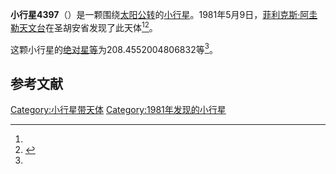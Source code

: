 {{Infobox planet
| bgcolour = #FFFFC0
| name = 4397 Jalopez
| symbol = 
| image = 
| caption = 
| discovery = yes
| discovery_ref = 
| discoverer = [[菲利克斯·阿圭勒天文台|菲利克斯·阿圭勒天文台]]
| discovery_site = [[圣胡安省|圣胡安省]] 
| discovered = 1981年5月9日
| designations = yes
| mp_name = 
| named_after = 
| alt_names = 1981 JS1/ 1977 CX / 1981 KD / 1988 KM
| mp_category = [[主带小行星|主带小行星]]
| orbit_ref = <ref name="a">[http://ssd.jpl.nasa.gov/sbdb.cgi?sstr=4397 4397 Jalopez] {{Wayback|url=http://ssd.jpl.nasa.gov/sbdb.cgi?sstr=4397 |date=20201124005052 }}，小行星數據庫瀏覽器（JPL Small-Body Database Browser）－[[美国国家航空航天局|美国国家航空航天局]]喷气推进实验室</ref>
| epoch = 2456400.5 (2013年4月18日更新)
| aphelion = {{convert|2.586325990703314|AU|km|3|abbr=on|lk=out}}
| perihelion = {{convert|2.03673256118224|AU|km|3|abbr=on}}
| semimajor = {{convert|2.311529275942777|AU|km|3|abbr=on}}
| eccentricity = 0.118880915
| period = 1283.652657 [[日|日]]<br />3.51[[儒略年|儒略年]]
| avg_speed = 
| inclination = 5.467957156465128
| asc_node = 323.3440863779675
| mean_anomaly = 
| arg_peri = 208.4552004806832
| satellites = 
| physical_characteristics = yes
| dimensions = 
| mass = 
| density = 
| surface_grav = 
| escape_velocity = 
| sidereal_day = 
| axial_tilt = 
| pole_ecliptic_lat = 
| pole_ecliptic_lon = 
| albedo = 
| temperatures= 
| temp_name1 = 
| mean_temp_1 = 
| max_temp_1 = 
| temp_name2 = 
| max_temp_2 = 
| spectral_type = 
| abs_magnitude = 208.4552004806832
}}

'''小行星4397'''（{{lang-en|4397 Jalopez}}）是一颗围绕[[太阳|太阳]][[公转|公转]]的[[小行星|小行星]]。1981年5月9日，[[菲利克斯·阿圭勒天文台|菲利克斯·阿圭勒天文台]]在圣胡安省发现了此天体<ref name="a" /><ref>{{cite news|title=小行星列表|url=http://cfa-www.harvard.edu/iau/lists/NumberedMPs.txt|accessdate=2013-07-08|newspaper=哈佛大学|archive-date=2008-05-17|archive-url=https://web.archive.org/web/20080517010638/http://cfa-www.harvard.edu/iau/lists/NumberedMPs.txt|dead-url=no}}</ref>。

这颗小行星的[[绝对星等|绝对星等]]为208.4552004806832等<ref name="a" />。

==参考文献==
{{reflist}}
{{Minor Planet Number|[[小行星4396|小行星4396]]|[[小行星4398|小行星4398]]}}

{{小天体}}

[[Category:小行星带天体|Category:小行星带天体]]
[[Category:1981年发现的小行星|Category:1981年发现的小行星]]

{{asteroid-stub}}